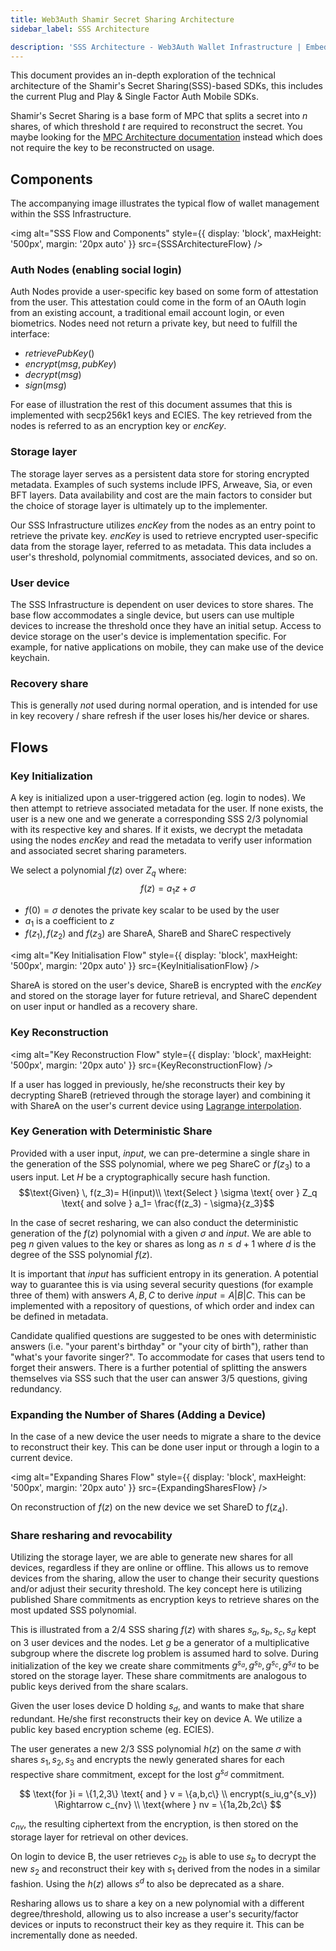 ```yaml
---
title: Web3Auth Shamir Secret Sharing Architecture
sidebar_label: SSS Architecture

description: 'SSS Architecture - Web3Auth Wallet Infrastructure | Embedded Wallets'
---
```



This document provides an in-depth exploration of the technical architecture of the Shamir's Secret Sharing(SSS)-based SDKs, this includes the current Plug and Play & Single Factor Auth Mobile SDKs.

Shamir's Secret Sharing is a base form of MPC that splits a secret into $n$ shares, of which threshold $t$ are required to reconstruct the secret. You maybe looking for the [MPC Architecture documentation](/embedded-wallets/infrastructure/mpc-architecture/) instead which does not require the key to be reconstructed on usage.

## Components

The accompanying image illustrates the typical flow of wallet management within the SSS Infrastructure.

<img
  alt="SSS Flow and Components"
  style={{ display: 'block', maxHeight: '500px', margin: '20px auto' }}
  src={SSSArchitectureFlow}
/>

### Auth Nodes (enabling social login)

Auth Nodes provide a user-specific key based on some form of attestation from the user. This attestation could come in the form of an OAuth login from an existing account, a traditional email account login, or even biometrics. Nodes need not return a private key, but need to fulfill the interface:

- $retrievePubKey()$
- $encrypt(msg, pubKey)$
- $decrypt(msg)$
- $sign(msg)$

For ease of illustration the rest of this document assumes that this is implemented with secp256k1 keys and ECIES. The key retrieved from the nodes is referred to as an encryption key or $encKey$.

### Storage layer

The storage layer serves as a persistent data store for storing encrypted metadata. Examples of such systems include IPFS, Arweave, Sia, or even BFT layers. Data availability and cost are the main factors to consider but the choice of storage layer is ultimately up to the implementer.

Our SSS Infrastructure utilizes $encKey$ from the nodes as an entry point to retrieve the private key. $encKey$ is used to retrieve encrypted user-specific data from the storage layer, referred to as metadata. This data includes a user's threshold, polynomial commitments, associated devices, and so on.

### User device

The SSS Infrastructure is dependent on user devices to store shares. The base flow accommodates a single device, but users can use multiple devices to increase the threshold once they have an initial setup. Access to device storage on the user's device is implementation specific. For example, for native applications on mobile, they can make use of the device keychain.

### Recovery share

This is generally _not_ used during normal operation, and is intended for use in key recovery / share refresh if the user loses his/her device or shares.

## Flows

### Key Initialization

A key is initialized upon a user-triggered action (eg. login to nodes). We then attempt to retrieve associated metadata for the user. If none exists, the user is a new one and we generate a corresponding SSS 2/3 polynomial with its respective key and shares. If it exists, we decrypt the metadata using the nodes $encKey$ and read the metadata to verify user information and associated secret sharing parameters.

We select a polynomial $f(z)$ over $Z_q$ where: $$f(z) = a_1z + \sigma$$

- $f(0) = \sigma$ denotes the private key scalar to be used by the user
- $a_1$ is a coefficient to $z$
- $f(z_1),f(z_2)$ and $f(z_3)$ are ShareA, ShareB and ShareC respectively

<img
  alt="Key Initialisation Flow"
  style={{ display: 'block', maxHeight: '500px', margin: '20px auto' }}
  src={KeyInitialisationFlow}
/>

ShareA is stored on the user's device, ShareB is encrypted with the $encKey$ and stored on the storage layer for future retrieval, and ShareC dependent on user input or handled as a recovery share.

### Key Reconstruction

<img
  alt="Key Reconstruction Flow"
  style={{ display: 'block', maxHeight: '500px', margin: '20px auto' }}
  src={KeyReconstructionFlow}
/>

If a user has logged in previously, he/she reconstructs their key by decrypting ShareB (retrieved through the storage layer) and combining it with ShareA on the user's current device using [Lagrange interpolation](https://brilliant.org/wiki/lagrange-interpolation/#:~:text=Lagrange%20Interpolation,proof%20of%20the%20theorem%20below).

### Key Generation with Deterministic Share

Provided with a user input, $input$, we can pre-determine a single share in the generation of the SSS polynomial, where we peg ShareC or $f(z_3)$ to a users input. Let $H$ be a cryptographically secure hash function. $$\text{Given} \, f(z_3)= H(input)\\ \text{Select } \sigma \text{ over } Z_q \text{ and solve } a_1= \frac{f(z_3) - \sigma}{z_3}$$

In the case of secret resharing, we can also conduct the deterministic generation of the $f(z)$ polynomial with a given $\sigma$ and $input$. We are able to peg $n$ given values to the key or shares as long as $n\le d + 1$ where $d$ is the degree of the SSS polynomial $f(z)$.

It is important that $input$ has sufficient entropy in its generation. A potential way to guarantee this is via using several security questions (for example three of them) with answers $A,B,C$ to derive $input = A|B|C$. This can be implemented with a repository of questions, of which order and index can be defined in metadata.

Candidate qualified questions are suggested to be ones with deterministic answers (i.e. "your parent's birthday" or "your city of birth"), rather than "what's your favorite singer?". To accommodate for cases that users tend to forget their answers. There is a further potential of splitting the answers themselves via SSS such that the user can answer 3/5 questions, giving redundancy.

### Expanding the Number of Shares (Adding a Device)

In the case of a new device the user needs to migrate a share to the device to reconstruct their key. This can be done user input or through a login to a current device.

<img
  alt="Expanding Shares Flow"
  style={{ display: 'block', maxHeight: '500px', margin: '20px auto' }}
  src={ExpandingSharesFlow}
/>

On reconstruction of $f(z)$ on the new device we set ShareD to $f(z_4)$.

### Share resharing and revocability

Utilizing the storage layer, we are able to generate new shares for all devices, regardless if they are online or offline. This allows us to remove devices from the sharing, allow the user to change their security questions and/or adjust their security threshold. The key concept here is utilizing published Share commitments as encryption keys to retrieve shares on the most updated SSS polynomial.

This is illustrated from a 2/4 SSS sharing $f(z)$ with shares $s_a, s_b, s_c, s_d$ kept on 3 user devices and the nodes. Let $g$ be a generator of a multiplicative subgroup where the discrete log problem is assumed hard to solve. During initialization of the key we create share commitments $g^{s_a}, g^{s_b}, g^{s_c}, g^{s_d}$ to be stored on the storage layer. These share commitments are analogous to public keys derived from the share scalars.

Given the user loses device D holding $s_d$, and wants to make that share redundant. He/she first reconstructs their key on device A. We utilize a public key based encryption scheme (eg. ECIES).

The user generates a new 2/3 SSS polynomial $h(z)$ on the same $\sigma$ with shares $s_1, s_2, s_3$ and encrypts the newly generated shares for each respective share commitment, except for the lost $g^{s_d}$ commitment.

$$
\text{for }i = \{1,2,3\}  \text{ and } v = \{a,b,c\} \\   encrypt(s_iu,g^{s_v}) \Rightarrow c_{nv} \\
\text{where } nv = \{1a,2b,2c\}
$$

$c_{nv}$, the resulting ciphertext from the encryption, is then stored on the storage layer for retrieval on other devices.

On login to device B, the user retrieves $c_{2b}$ is able to use $s_b$ to decrypt the new $s_2$ and reconstruct their key with $s_1$ derived from the nodes in a similar fashion. Using the $h(z)$ allows $s^d$ to also be deprecated as a share.

Resharing allows us to share a key on a new polynomial with a different degree/threshold, allowing us to also increase a user's security/factor devices or inputs to reconstruct their key as they require it. This can be incrementally done as needed.
